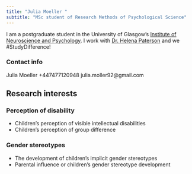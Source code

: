 ```yaml
---
title: "Julia Moeller "
subtitle: "MSc student of Research Methods of Psychological Science"
---
```


I am a postgraduate student in the University of Glasgow's
[Institute of Neuroscience and Psychology](http://www.gla.ac.uk/researchinstitutes/neurosciencepsychology/).
I work with [Dr. Helena Paterson](https://www.gla.ac.uk/schools/psychology/staff/helenapaterson/) 
and we #StudyDifference!



### Contact info

Julia Moeller
+447477120948
julia.moller92@gmail.com






## Research interests

### Perception of disability
* Children's perception of visible intellectual disabilities
* Children's perception of group difference

### Gender stereotypes
* The development of children's implicit gender stereotypes
* Parental influence or children's gender stereotype development 

